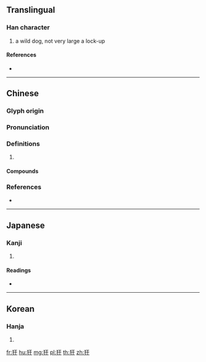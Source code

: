 ==Translingual==

===Han character===
{{Han char|rn=94|rad=犬|as=03|sn=6|four=41440|canj=KHMJ}}

# a wild dog, not very large a lock-up

====References====
* {{Han ref|kx=0706.160|dkj=20250|dj=1119.080|hdz=21332.040|uh=72B4|ud=29364|bh=CA43|bd=51779}}

----

==Chinese==
{{zh-forms}}

===Glyph origin===
{{Han etym}}

===Pronunciation===
{{zh-pron
|m=àn
|c=hon6,ngon6,hon4
|mc=y
|oc=y
|cat=
}}

===Definitions===
{{zh-hanzi}}

# {{rfdef|zh}}

====Compounds====
{{zh-der|犴圄|狴犴|獄犴}}

===References===
* {{R:yue:Hanzi}}

----

==Japanese==

===Kanji===
{{ja-kanji|grade=|rs=犬03}}

# {{defn|lang=ja|sort=犬03}}

====Readings====
* {{ja-readings|on=[[かん]] (kan), [[がん]] (gan)|kun=}}

----

==Korean==

===Hanja===
{{ko-hanja|hangeul=안|eumhun=|rv=an|mr=an|y=an}}

# {{defn|lang=ko|sort=犬03}}

[[fr:犴]]
[[hu:犴]]
[[mg:犴]]
[[pl:犴]]
[[th:犴]]
[[zh:犴]]